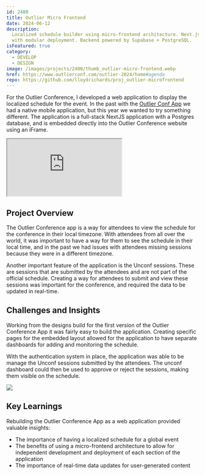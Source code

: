 ```yaml
---
id: 2400
title: Outlier Micro Frontend
date: 2024-06-12
description:
  Localized schedule builder using micro-frontend architecture. Next.js frontend
  with modular deployment. Backend powered by Supabase + PostgreSQL.
isFeatured: true
category:
  - DEVELOP
  - DESIGN
image: /images/projects/2400/thumb_outlier-micro-frontend.webp
href: https://www.outlierconf.com/outlier-2024/home#agenda
repo: https://github.com/lloydrichards/proj_outlier-microfrontend
---
```


For the Outlier Conference, I developed a web application to display the
localized schedule for the event. In the past with the
[Outlier Conf App](/project/2100-outlier-conf-app) we had a native mobile
application, but this year we wanted to try something different. The application
is a full-stack NextJS application with a Postgres database, and is embedded
directly into the Outlier Conference website using an iFrame.

<iframe
  src="https://outlier-microfrontend.vercel.app/embed"
  className="h-200 w-full p-2"
></iframe>

## Project Overview

The Outlier Conference app is a way for attendees to view the schedule for the
conference in their local timezone. With attendees from all over the world, it
was important to have a way for them to see the schedule in their local time,
and in the past we had issues with attendees missing sessions because they were
in a different timezone.

Another important feature of the application is the Unconf sessions. These are
sessions that are submitted by the attendees and are not part of the official
schedule. Creating a way for attendees to submit and view these sessions was
important for the conference, and required the data to be updated in real-time.

## Challenges and Insights

Working from the designs build for the first version of the Outlier Conference
App it was fairly easy to build the application. Creating specific pages for the
embedded layout allowed for the application to have separate dashboards for
adding and monitoring the schedule.

With the authentication system in place, the application was able to be manage
the Unconf sessions submitted by the attendees. The unconf dashboard could then
be used to approve or reject the sessions, making them visible on the schedule.

![](/images/projects/2400/outlier-micro-frontend-06.png)

## Key Learnings

Rebuilding the Outlier Conference App as a web application provided valuable
insights:

- The importance of having a localized schedule for a global event
- The benefits of using a micro-frontend architecture to allow for independent
  development and deployment of each section of the application
- The importance of real-time data updates for user-generated content
